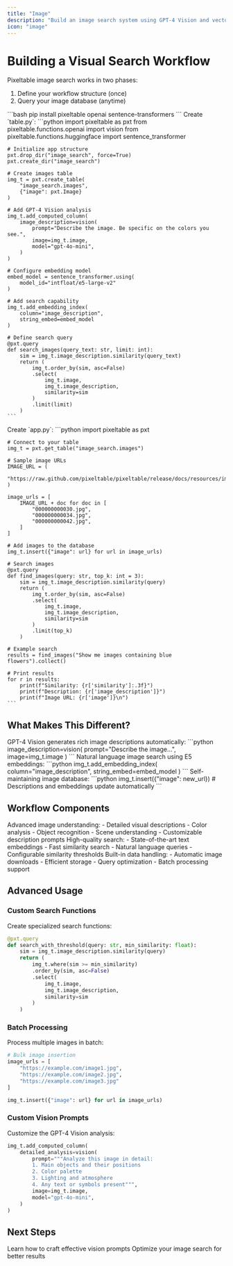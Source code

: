 ```yaml
---
title: "Image"
description: "Build an image search system using GPT-4 Vision and vector embeddings"
icon: "image"
---
```


# Building a Visual Search Workflow

Pixeltable image search works in two phases:
1. Define your workflow structure (once)
2. Query your image database (anytime)

<Steps>
  <Step title="Install Dependencies">
    ```bash
    pip install pixeltable openai sentence-transformers
    ```
  </Step>

  <Step title="Define Your Workflow" icon="wand-magic-sparkles">
    Create `table.py`:
    ```python
    import pixeltable as pxt
    from pixeltable.functions.openai import vision
    from pixeltable.functions.huggingface import sentence_transformer

    # Initialize app structure
    pxt.drop_dir("image_search", force=True)
    pxt.create_dir("image_search")

    # Create images table
    img_t = pxt.create_table(
        "image_search.images", 
        {"image": pxt.Image}
    )

    # Add GPT-4 Vision analysis
    img_t.add_computed_column(
        image_description=vision(
            prompt="Describe the image. Be specific on the colors you see.",
            image=img_t.image,
            model="gpt-4o-mini",
        )
    )

    # Configure embedding model
    embed_model = sentence_transformer.using(
        model_id="intfloat/e5-large-v2"
    )

    # Add search capability
    img_t.add_embedding_index(
        column="image_description", 
        string_embed=embed_model
    )

    # Define search query
    @pxt.query
    def search_images(query_text: str, limit: int):
        sim = img_t.image_description.similarity(query_text)
        return (
            img_t.order_by(sim, asc=False)
            .select(
                img_t.image,
                img_t.image_description, 
                similarity=sim
            )
            .limit(limit)
        )
    ```
  </Step>

  <Step title="Use Your Workflow" icon="play">
    Create `app.py`:
    ```python
    import pixeltable as pxt

    # Connect to your table
    img_t = pxt.get_table("image_search.images")

    # Sample image URLs
    IMAGE_URL = (
        "https://raw.github.com/pixeltable/pixeltable/release/docs/resources/images/"
    )
    
    image_urls = [
        IMAGE_URL + doc for doc in [
            "000000000030.jpg",
            "000000000034.jpg",
            "000000000042.jpg",
        ]
    ]

    # Add images to the database
    img_t.insert({"image": url} for url in image_urls)

    # Search images
    @pxt.query
    def find_images(query: str, top_k: int = 3):
        sim = img_t.image_description.similarity(query)
        return (
            img_t.order_by(sim, asc=False)
            .select(
                img_t.image,
                img_t.image_description,
                similarity=sim
            )
            .limit(top_k)
        )

    # Example search
    results = find_images("Show me images containing blue flowers").collect()
    
    # Print results
    for r in results:
        print(f"Similarity: {r['similarity']:.3f}")
        print(f"Description: {r['image_description']}")
        print(f"Image URL: {r['image']}\n")
    ```
  </Step>
</Steps>

## What Makes This Different?

<CardGroup cols={1}>
  <Card title="AI Vision" icon="eye">
    GPT-4 Vision generates rich image descriptions automatically:
    ```python
    image_description=vision(
        prompt="Describe the image...",
        image=img_t.image
    )
    ```
  </Card>

  <Card title="Vector Search" icon="magnifying-glass">
    Natural language image search using E5 embeddings:
    ```python
    img_t.add_embedding_index(
        column="image_description",
        string_embed=embed_model
    )
    ```
  </Card>

  <Card title="Auto-updating" icon="arrows-rotate">
    Self-maintaining image database:
    ```python
    img_t.insert({"image": new_url})
    # Descriptions and embeddings update automatically
    ```
  </Card>
</CardGroup>

## Workflow Components

<AccordionGroup>
  <Accordion title="GPT-4 Vision" icon="robot">
    Advanced image understanding:
    - Detailed visual descriptions
    - Color analysis
    - Object recognition
    - Scene understanding
    - Customizable description prompts
  </Accordion>

  <Accordion title="E5 Embeddings" icon="network-wired">
    High-quality search:
    - State-of-the-art text embeddings
    - Fast similarity search
    - Natural language queries
    - Configurable similarity thresholds
  </Accordion>

  <Accordion title="Data Management" icon="database">
    Built-in data handling:
    - Automatic image downloads
    - Efficient storage
    - Query optimization
    - Batch processing support
  </Accordion>
</AccordionGroup>

## Advanced Usage

### Custom Search Functions

Create specialized search functions:

```python
@pxt.query
def search_with_threshold(query: str, min_similarity: float):
    sim = img_t.image_description.similarity(query)
    return (
        img_t.where(sim >= min_similarity)
        .order_by(sim, asc=False)
        .select(
            img_t.image,
            img_t.image_description,
            similarity=sim
        )
    )
```

### Batch Processing

Process multiple images in batch:

```python
# Bulk image insertion
image_urls = [
    "https://example.com/image1.jpg",
    "https://example.com/image2.jpg",
    "https://example.com/image3.jpg"
]

img_t.insert({"image": url} for url in image_urls)
```

### Custom Vision Prompts

Customize the GPT-4 Vision analysis:

```python
img_t.add_computed_column(
    detailed_analysis=vision(
        prompt="""Analyze this image in detail:
        1. Main objects and their positions
        2. Color palette
        3. Lighting and atmosphere
        4. Any text or symbols present""",
        image=img_t.image,
        model="gpt-4o-mini",
    )
)
```

## Next Steps

<CardGroup cols={2}>
  <Card title="Vision Prompts" icon="wand-magic-sparkles" href="/docs/vision/prompts">
    Learn how to craft effective vision prompts
  </Card>
  <Card title="Search Optimization" icon="gauge-high" href="/docs/vision/optimization">
    Optimize your image search for better results
  </Card>
</CardGroup>
